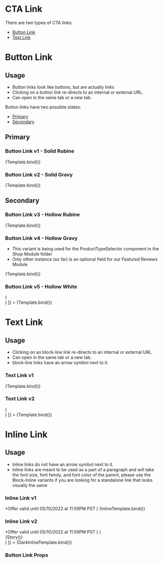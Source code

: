 

<Meta title='Components/CtaLink' component={CtaLink} />

# CTA Link

There are two types of CTA links:

- [Button Link](#button-link)
- [Text Link](#text-link)

# Button Link

## Usage

- Button links look like buttons, but are actually links
- Clicking on a button link re-directs to an internal or external URL.
- Can open in the same tab or a new tab.

Button links have two possible states:

- [Primary](#primary)
- [Secondary](#secondary)

## Primary

### Button Link v1 - Solid Rubine

<Canvas>
  <Story
    name='Button Link v1'
    args={{
      label: 'Primary Button',
      variant: 'solid-rubine',
      url: 'https://www.endy.com/'
    }}
  >
    {Template.bind()}
  </Story>
</Canvas>

### Button Link v2 - Solid Gravy

<Canvas>
  <Story
    name='Button Link v2'
    args={{
      label: 'Primary Button',
      variant: 'solid-gravy',
      url: 'https://www.endy.com/'
    }}
  >
    {Template.bind()}
  </Story>
</Canvas>

## Secondary

### Button Link v3 - Hollow Rubine

<Canvas>
  <Story
    name='Button Link v3'
    args={{
      label: 'Secondary Button',
      variant: 'hollow-rubine',
      url: 'https://www.endy.com/'
    }}
  >
    {Template.bind()}
  </Story>
</Canvas>

### Button Link v4 - Hollow Gravy
- This variant is being used for the ProductTypeSelector component in the Shop Module folder
- Only other instance (so far) is an optional field for our Featured Reviews Module

<Canvas>
  <Story
    name='Button Link v4'
    args={{
      label: 'Secondary Button',
      variant: 'hollow-gravy',
      url: 'https://www.endy.com/'
    }}
  >
    {Template.bind()}
  </Story>
</Canvas>

### Button Link v5 - Hollow White

<Canvas>
  <Story
    name='Button Link v5'
    args={{
      label: 'Secondary Button',
      variant: 'hollow-white',
      url: 'https://www.endy.com/'
    }}
    decorators={[
      (Story) => (
        <div style={{ backgroundColor: '#243746', padding: '1.5rem 1rem' }}>
          <Story />
        </div>
      )
    ]}
  >
    {Template.bind()}
  </Story>
</Canvas>

# Text Link

## Usage

- Clicking on an block-line link re-directs to an internal or external URL.
- Can open in the same tab or a new tab.
- block-line links have an arrow symbol next to it.

### Text Link v1

<Canvas>
  <Story
    name='Text Link v1'
    args={{
      label: 'Shop the mattress',
      variant: 'block-line-gravy',
      url: 'https://www.endy.com/'
    }}
  >
    {Template.bind()}
  </Story>
</Canvas>

### Text Link v2

<Canvas>
  <Story
    name='Text Link v2'
    args={{
      label: 'Shop the mattress',
      variant: 'block-line-white',
      url: 'https://www.endy.com/'
    }}
    decorators={[
      (Story) => (
        <div style={{ backgroundColor: '#243746', padding: '1rem' }}>
          <Story />
        </div>
      )
    ]}
  >
    {Template.bind()}
  </Story>
</Canvas>

# Inline Link

## Usage

- Inline links do not have an arrow symbol next to it.
- Inline links are meant to be used as a part of a paragraph and will take the font size, font family, and font color of the parent, please use the Block-Inline variants if you are looking for a standalone link that looks visually the same

### Inline Link v1

  <Text variant='largeBody' color='gravy'>
    *Offer valid until 05/10/2022 at 11:59PM PST <CtaLink {...args} />
  </Text>
)

<Canvas>
  <Story
    name='Inline Link v1'
    args={{
      label: 'See terms.',
      variant: 'inline',
      url: 'https://www.endy.com/'
    }}
  >
    {InlineTemplate.bind()}
  </Story>
</Canvas>

### Inline Link v2

  <Text variant='micro' color='white'>
    *Offer valid until 05/10/2022 at 11:59PM PST <CtaLink {...args} />
  </Text>
)

<Canvas>
  <Story
    name='Inline Link v2'
    args={{
      label: 'See terms.',
      variant: 'inline',
      url: 'https://www.endy.com/'
    }}
    decorators={[
      (Story) => (
        <div style={{ backgroundColor: '#243746', padding: '1rem' }}>
          {Story()}
        </div>
      )
    ]}
  >
    {DarkInlineTemplate.bind()}
  </Story>
</Canvas>

### Button Link Props

<ArgsTable of={CtaLink} />
